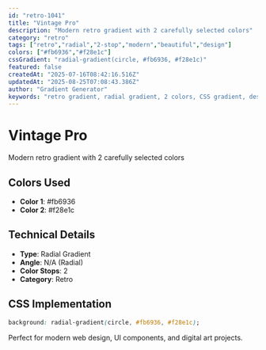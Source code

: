 ```yaml
---
id: "retro-1041"
title: "Vintage Pro"
description: "Modern retro gradient with 2 carefully selected colors"
category: "retro"
tags: ["retro","radial","2-stop","modern","beautiful","design"]
colors: ["#fb6936","#f28e1c"]
cssGradient: "radial-gradient(circle, #fb6936, #f28e1c)"
featured: false
createdAt: "2025-07-16T08:42:16.516Z"
updatedAt: "2025-08-25T07:08:43.386Z"
author: "Gradient Generator"
keywords: "retro gradient, radial gradient, 2 colors, CSS gradient, design, #fb6936, #f28e1c"
---
```


# Vintage Pro

Modern retro gradient with 2 carefully selected colors

## Colors Used
- **Color 1**: #fb6936
- **Color 2**: #f28e1c

## Technical Details
- **Type**: Radial Gradient
- **Angle**: N/A (Radial)
- **Color Stops**: 2
- **Category**: Retro

## CSS Implementation
```css
background: radial-gradient(circle, #fb6936, #f28e1c);
```

Perfect for modern web design, UI components, and digital art projects.

